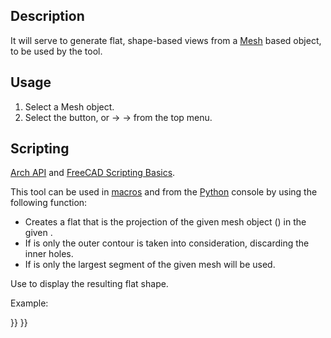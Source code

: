 <languages/>
<translate>

<!--T:25-->
{{Docnav
|
|
|[[Arch_Workbench|Arch]]
|IconL=
|IconR=
|IconC=Workbench_Arch.svg
}}

<!--T:30-->
{{VeryImportantMessage|THIS COMMAND IS OBSOLETE<br>
It is not available in {{VersionPlus|1.0}}.}}

<!--T:1-->
{{GuiCommand
|Name=Arch 3Views
|MenuLocation=Arch → Utilities → 3 Views from mesh
|Workbenches=[[Arch_Workbench|Arch]]
|SeeAlso=[[Arch_SplitMesh|Arch SplitMesh]], [[Arch_MeshToShape|Arch MeshToShape]]
}}

==Description== <!--T:2-->

<!--T:4-->
{{Emphasis|This command is currently not in use.}} It will serve to generate flat, shape-based views from a [[Mesh_Workbench|Mesh]] based object, to be used by the {{KEY|[[Image:Arch Equipment.svg|24px]] [[Arch_Equipment|Arch Equipment]]}} tool.

==Usage== <!--T:3--> 

<!--T:5-->
# Select a Mesh object.
# Select the {{KEY|[[Image:Arch 3Views.svg|16px]]}} button, or {{KEY|Arch}} → {{KEY|Utilities}} → {{KEY|[[Image:Arch 3Views.svg|16px]] [[Arch_3Views|3Views]]}} from the top menu.

== Scripting == <!--T:12-->

<!--T:29-->
{{Emphasis|See also:}} [[Arch_API|Arch API]] and [[FreeCAD_Scripting_Basics|FreeCAD Scripting Basics]].

<!--T:13-->
This tool can be used in [[Macros|macros]] and from the [[Python|Python]] console by using the following function:
</translate>
{{Code|code=
shape = createMeshView(obj, direction=FreeCAD.Vector(0, 0, -1), outeronly=False, largestonly=False)
}}
<translate>
<!--T:14-->
* Creates a flat {{incode|shape}} that is the projection of the given mesh object ({{incode|obj}}) in the given {{incode|direction}}.
* If {{incode|outeronly}} is {{incode|True}} only the outer contour is taken into consideration, discarding the inner holes.
* If {{incode|largestonly}} is {{incode|True}} only the largest segment of the given mesh will be used.

<!--T:15-->
Use {{incode|Part.show()}} to display the resulting flat shape.

<!--T:16-->
Example:
</translate>
{{Code|code=
import FreeCAD, Draft, Arch, Mesh, MeshPart

Line = Draft.makeWire([FreeCAD.Vector(0, 0, 0), FreeCAD.Vector(2000, 2000, 0)])
Wall = Arch.makeWall(Line, width=150, height=3000)
FreeCAD.ActiveDocument.recompute()

Shape = Wall.Shape.copy(False)
Shape.Placement = Wall.getGlobalPlacement()

mesh_obj = FreeCAD.ActiveDocument.addObject("Mesh::Feature", "Mesh")
mesh_obj.Mesh = MeshPart.meshFromShape(Shape=Shape, MaxLength=520)
mesh_obj.ViewObject.DisplayMode = "Flat Lines"
FreeCAD.ActiveDocument.recompute()

XAxis = FreeCAD.Vector(1, 0, 0)
YAxis = FreeCAD.Vector(0, 1, 0)
ZAxis = FreeCAD.Vector(0, 0, -1)

s1 = Arch.createMeshView(mesh_obj, ZAxis)
s2 = Arch.createMeshView(mesh_obj, XAxis)
s3 = Arch.createMeshView(mesh_obj, YAxis)

Part.show(s1)
Part.show(s2)
Part.show(s3)

Wall.ViewObject.Visibility = False
mesh_obj.ViewObject.Visibility = False
}}
<translate>


<!--T:26-->
{{Docnav
|
|
|[[Arch_Workbench|Arch]]
|IconL=
|IconR=
|IconC=Workbench_Arch.svg
}}

</translate>
{{BIM_Tools_navi{{#translation:}}}}
{{Userdocnavi{{#translation:}}}}